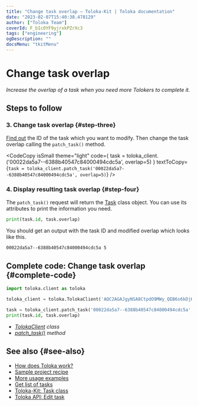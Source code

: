 ```yaml
---
title: "Change task overlap — Toloka-Kit | Toloka documentation"
date: "2023-02-07T15:40:38.478129"
author: ["Toloka Team"]
coverId: F_bIcOYF9yjrxkPZrXc3
tags: ["engineering"]
ogDescription: ""
docsMenu: "tkitMenu"
---
```



# Change task overlap

_Increase the overlap of a task when you need more Tolokers to complete it._

## Steps to follow

<Import/>

<Instantiate/>

### 3. Change task overlap {#step-three}

[Find out](/docs-new/toloka-kit/recipes/get-tasks) the ID of the task which you want to modify. Then change the task overlap calling the `patch_task()` method.

<CodeCopy
  isSmall
  theme="light"
  code={
    <HighlightChildren language="python">
      task = toloka_client.<Term term="patch_task"><PatchTask/></Term>('00022da5a7--6388b40547c84000494cdc5a', overlap=5)
    </HighlightChildren>
  }
  textToCopy={`task = toloka_client.patch_task('00022da5a7--6388b40547c84000494cdc5a', overlap=5)`}
/>

### 4. Display resulting task overlap {#step-four}

The `patch_task()` request will return the [Task](/docs-new/toloka-kit/reference/toloka.client.task.Task) class object. You can use its attributes to print the information you need.

```python
print(task.id, task.overlap)
```

You should get an output with the task ID and modified overlap which looks like this.

```bash
00022da5a7--6388b40547c84000494cdc5a 5
```

## Complete code: Change task overlap {#complete-code}

```python
import toloka.client as toloka

toloka_client = toloka.TolokaClient('AQC2AGAJgyNSA8CtpdO9MWy_QEB6s6kDjHUoElE', 'PRODUCTION')

task = toloka_client.patch_task('00022da5a7--6388b40547c84000494cdc5a', overlap=5)
print(task.id, task.overlap)
```

<Note mode="tip" title="List of classes and methods used in this recipe">

- _[TolokaClient](/docs-new/toloka-kit/reference/toloka.client.TolokaClient) class_
- _[patch_task()](/docs-new/toloka-kit/reference/toloka.client.TolokaClient.patch_task) method_

</Note>

## See also {#see-also}

- [How does Toloka work?](/docs-new/guide/overview)
- [Sample project recipe](/docs-new/toloka-kit/recipes/learn-basics)
- [More usage examples](/docs-new/toloka-kit/recipes/use-cases)
- [Get list of tasks](/docs-new/toloka-kit/recipes/get-tasks)
- [Toloka-Kit: Task class](/docs-new/toloka-kit/reference/toloka.client.task.Task)
- [Toloka API: Edit task](https://toloka.ai/docs/api/api-reference/#patch-/tasks/-id-)
